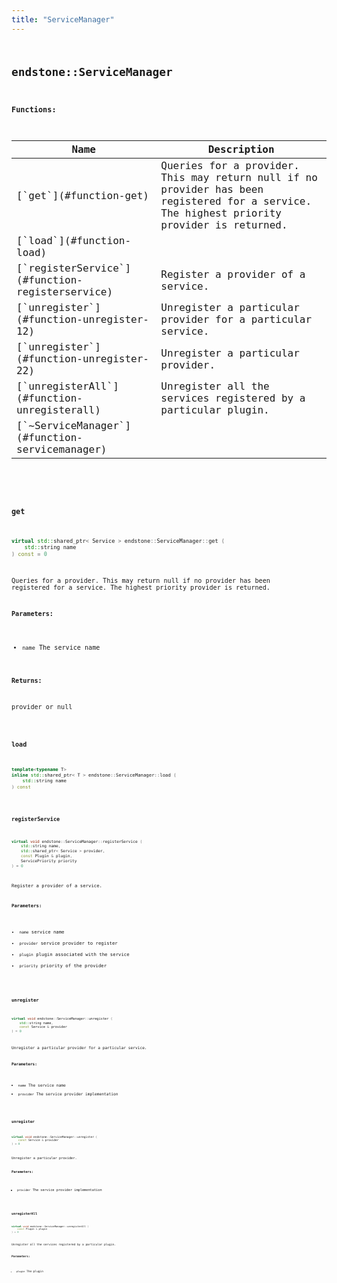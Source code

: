 ```yaml
---
title: "ServiceManager"
---
```


## <code className="doc-symbol doc-symbol-class"/> endstone::ServiceManager

















**Functions:**

<table>
<thead>
   <tr>
      <th>Name</th>
      <th>Description</th>
   </tr>
</thead>
<tbody>
<tr key="classendstone_1_1_service_manager_1a329a71e32b64af8ed4df189f3976739f">
    <td>[`get`](#function-get)</td>
    <td>Queries for a provider. This may return null if no provider has been registered for a service. The highest priority provider is returned.</td>
</tr>
<tr key="classendstone_1_1_service_manager_1ac2fcb33a1d0fc89902100b7244fa55b0">
    <td>[`load`](#function-load)</td>
    <td></td>
</tr>
<tr key="classendstone_1_1_service_manager_1a8fbe97b8dcbc297e6386f0e6c1c6e3f6">
    <td>[`registerService`](#function-registerservice)</td>
    <td>Register a provider of a service.</td>
</tr>
<tr key="classendstone_1_1_service_manager_1ad6e9b9f07037a0fa971697bf9de486ec">
    <td>[`unregister`](#function-unregister-12)</td>
    <td>Unregister a particular provider for a particular service.</td>
</tr>
<tr key="classendstone_1_1_service_manager_1aa8f39bf20330d57e8d3d242645ef5109">
    <td>[`unregister`](#function-unregister-22)</td>
    <td>Unregister a particular provider.</td>
</tr>
<tr key="classendstone_1_1_service_manager_1af62f98b2abdd3fa261d372dd10b5d831">
    <td>[`unregisterAll`](#function-unregisterall)</td>
    <td>Unregister all the services registered by a particular plugin.</td>
</tr>
<tr key="classendstone_1_1_service_manager_1abbb8cc4e6fb216c72faeba297e006eb7">
    <td>[`~ServiceManager`](#function-servicemanager)</td>
    <td></td>
</tr>
</tbody>
</table>

### <code className="doc-symbol doc-symbol-function"/> get

```cpp
virtual std::shared_ptr< Service > endstone::ServiceManager::get (
    std::string name
) const = 0
```

Queries for a provider. This may return null if no provider has been registered for a service. The highest priority provider is returned.



**Parameters:**


* `name` The service name 



**Returns:**

provider or null 





        
### <code className="doc-symbol doc-symbol-function"/> load

```cpp
template<typename T>
inline std::shared_ptr< T > endstone::ServiceManager::load (
    std::string name
) const
```


### <code className="doc-symbol doc-symbol-function"/> registerService

```cpp
virtual void endstone::ServiceManager::registerService (
    std::string name,
    std::shared_ptr< Service > provider,
    const Plugin & plugin,
    ServicePriority priority
) = 0
```

Register a provider of a service.



**Parameters:**


* `name` service name 
* `provider` service provider to register 
* `plugin` plugin associated with the service 
* `priority` priority of the provider 




        
### <code className="doc-symbol doc-symbol-function"/> unregister

```cpp
virtual void endstone::ServiceManager::unregister (
    std::string name,
    const Service & provider
) = 0
```

Unregister a particular provider for a particular service.



**Parameters:**


* `name` The service name 
* `provider` The service provider implementation 




        
### <code className="doc-symbol doc-symbol-function"/> unregister

```cpp
virtual void endstone::ServiceManager::unregister (
    const Service & provider
) = 0
```

Unregister a particular provider.



**Parameters:**


* `provider` The service provider implementation 




        
### <code className="doc-symbol doc-symbol-function"/> unregisterAll

```cpp
virtual void endstone::ServiceManager::unregisterAll (
    const Plugin & plugin
) = 0
```

Unregister all the services registered by a particular plugin.



**Parameters:**


* `plugin` The plugin 




        